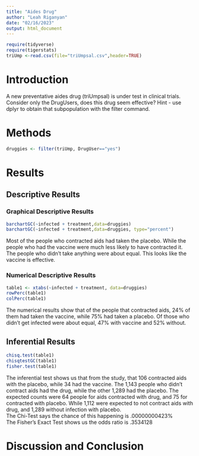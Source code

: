 ```yaml
---
title: "Aides Drug"
author: "Leah Riganyan"
date: "02/16/2023"
output: html_document
---
```


```r
require(tidyverse)
require(tigerstats)
triUmp <-read.csv(file="triUmpsal.csv",header=TRUE)
```

# Introduction

<!--In this section you explain what you are trying to show.  Where did the data come from?  What is the research or other question you are trying to answer?.  If you skimp in this section expect to be marked down in your grade. Paint a picture of the project a couple of paragraphs is expected!-->

A new  preventative aides drug (triUmpsal) is under test in clinical trials. Consider only the DrugUsers, does this drug seem effective?  Hint - use dplyr to obtain that subpopulation with the filter command.

# Methods

<!--Decide on your methods:  use "variable analysis" or other appropriate descriptors.  Make sure to choose at least one graphical method and at least one numerical method. Discuss what data manipulations may be needed for example subsetting or other binning procedures and what sort of graphical displays and inferential tools will be used!-->

```r
druggies <- filter(triUmp, DrugUser=="yes")
```


# Results

<!--Divide this section into two sub-sections:  One for your descriptive  results and one for your inferential results.!-->

## Descriptive Results

### Graphical Descriptive Results

<!--Graphical results here.  Make sure to show your code.  Provide appropriate labels for axes, giving units if possible, and provide a good title for the graph, too.  Use the graphical results to describe the patterns if any that exist in the data as focused toward the research question. Bottom line is to explain the features of the graph that are relevant to conforming or departing to what is expected by your null hypothesis !-->

```r
barchartGC(~infected + treatment,data=druggies)
barchartGC(~infected + treatment,data=druggies, type="percent")

```
   
Most of the people who contracted aids had taken the placebo. While the people who had the vaccine were much less likely to have contracted it. The people who didn't take anything were about equal. This looks like the vaccine is effective.
   

### Numerical Descriptive Results

<!--Numerical results go here. Use the numerical results to describe the patterns if any that exist in the data as focused toward the research question!-->
   

```r
table1 <- xtabs(~infected + treatment, data=druggies)
rowPerc(table1)
colPerc(table1)
```
   
The numerical results show that of the people that contracted aids, 24% of them had taken the vaccine, while 75% had taken a placebo. Of those who didn't get infected were about equal, 47% with vaccine and 52% without. 

## Inferential Results

<!--State hypothesis clearly.  Make sure your discussion of the inferential test covers all the aspects that the test output produces, such as test statistic, p-value etc.  Make a decision about the null hypothesis, explain the assumptions on which the selected test/procedure was based, and why the chosen procedure satisfys the assumptions and is appropriate to answer the research question!-->

```r
chisq.test(table1)
chisqtestGC(table1)
fisher.test(table1)
```
   
The inferential test shows us that from the study, that 106 contracted aids with the placebo, while 34 had the vaccine. The 1,143 people who didn't contract aids had the drug, while the other 1,289 had the placebo. The expected counts were 64 people for aids contracted with drug, and 75 for contracted with placebo. While 1,112 were expected to not contract aids with drug, and 1,289 without infection with placebo.    
The Chi-Test says the chance of this happening is .00000000423%   
The Fisher's Exact Test shows us the odds ratio is .3534128


# Discussion and Conclusion

<!--Discussion and conclusion here.  If you found a relationship be sure to consider whether the relationship occurs because one of the variavbles causes the other, or whether they perhasps are related for some other reason.  Watch the chapter 6 videos from the GeorgeTown videos collection.!-->
